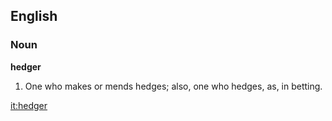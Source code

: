 ==English==

===Noun===

'''hedger'''

#One who makes or mends hedges; also, one who hedges, as, in betting.

[[it:hedger]]